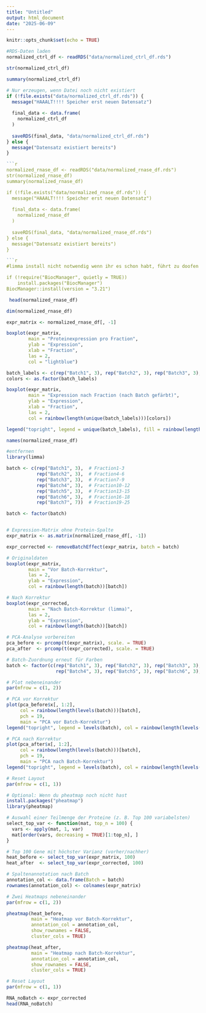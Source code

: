 ```yaml
---
title: "Untitled"
output: html_document
date: "2025-06-09"
---
```


```r
knitr::opts_chunk$set(echo = TRUE)
```

```r
#RDS-Daten laden
normalized_ctrl_df <- readRDS("data/normalized_ctrl_df.rds")

str(normalized_ctrl_df)

summary(normalized_ctrl_df)

# Nur erzeugen, wenn Datei noch nicht existiert
if (!file.exists("data/normalized_ctrl_df.rds")) {
  message("HAAALT!!!! Speicher erst neuen Datensatz")
  
  final_data <- data.frame(
    normalized_ctrl_df
  )
  
  saveRDS(final_data, "data/normalized_ctrl_df.rds")
} else {
  message("Datensatz existiert bereits")
}
```

```r
```r
normalized_rnase_df <- readRDS("data/normalized_rnase_df.rds")
str(normalized_rnase_df)
summary(normalized_rnase_df)

if (!file.exists("data/normalized_rnase_df.rds")) {
  message("HAAALT!!!! Speicher erst neuen Datensatz")
  
  final_data <- data.frame(
    normalized_rnase_df
  )
  
  saveRDS(final_data, "data/normalized_rnase_df.rds")
} else {
  message("Datensatz existiert bereits")
}
```

```r

```r
#limma install nicht notwendig wenn ihr es schon habt, führt zu doofen fehlern 

if (!require("BiocManager", quietly = TRUE))
    install.packages("BiocManager")
BiocManager::install(version = "3.21")
```



```r
 head(normalized_rnase_df)
```

```r
dim(normalized_rnase_df)
```

```r
expr_matrix <- normalized_rnase_df[, -1]

boxplot(expr_matrix,
        main = "Proteinexpression pro Fraction",
        ylab = "Expression",
        xlab = "Fraction",
        las = 2,                 
        col = "lightblue")

batch_labels <- c(rep("Batch1", 3), rep("Batch2", 3), rep("Batch3", 3), rep("Batch4", 3), rep("Batch5", 3), rep("Batch6", 3), rep("Batch7", 4))  
colors <- as.factor(batch_labels)

boxplot(expr_matrix,
        main = "Expression nach Fraction (nach Batch gefärbt)",
        ylab = "Expression",
        xlab = "Fraction",
        las = 2,
        col = rainbow(length(unique(batch_labels)))[colors])

legend("topright", legend = unique(batch_labels), fill = rainbow(length(unique(batch_labels))), title = "Batch")
```

```r
names(normalized_rnase_df)
```

```r
#entfernen 
library(limma)

batch <- c(rep("Batch1", 3),  # Fraction1-3
           rep("Batch2", 3),  # Fraction4-6
           rep("Batch3", 3),  # Fraction7-9
           rep("Batch4", 3),  # Fraction10-12
           rep("Batch5", 3),  # Fraction13-15
           rep("Batch6", 3),  # Fraction16-18
           rep("Batch7", 7))  # Fraction19-25

batch <- factor(batch)


# Expression-Matrix ohne Protein-Spalte
expr_matrix <- as.matrix(normalized_rnase_df[, -1])

expr_corrected <- removeBatchEffect(expr_matrix, batch = batch)

# Originaldaten
boxplot(expr_matrix,
        main = "Vor Batch-Korrektur",
        las = 2,
        ylab = "Expression",
        col = rainbow(length(batch))[batch])

# Nach Korrektur
boxplot(expr_corrected,
        main = "Nach Batch-Korrektur (limma)",
        las = 2,
        ylab = "Expression",
        col = rainbow(length(batch))[batch])
```


```r
# PCA-Analyse vorbereiten
pca_before <- prcomp(t(expr_matrix), scale. = TRUE)
pca_after  <- prcomp(t(expr_corrected), scale. = TRUE)

# Batch-Zuordnung erneut für Farben
batch <- factor(c(rep("Batch1", 3), rep("Batch2", 3), rep("Batch3", 3),
                  rep("Batch4", 3), rep("Batch5", 3), rep("Batch6", 3), rep("Batch7", 7)))

# Plot nebeneinander
par(mfrow = c(1, 2))

# PCA vor Korrektur
plot(pca_before$x[, 1:2],
     col = rainbow(length(levels(batch)))[batch],
     pch = 19,
     main = "PCA vor Batch-Korrektur")
legend("topright", legend = levels(batch), col = rainbow(length(levels(batch))), pch = 19)

# PCA nach Korrektur
plot(pca_after$x[, 1:2],
     col = rainbow(length(levels(batch)))[batch],
     pch = 19,
     main = "PCA nach Batch-Korrektur")
legend("topright", legend = levels(batch), col = rainbow(length(levels(batch))), pch = 19)

# Reset Layout
par(mfrow = c(1, 1))
```



```r
# Optional: Wenn du pheatmap noch nicht hast
install.packages("pheatmap")
library(pheatmap)

# Auswahl einer Teilmenge der Proteine (z. B. Top 100 variabelsten)
select_top_var <- function(mat, top_n = 100) {
  vars <- apply(mat, 1, var)
  mat[order(vars, decreasing = TRUE)[1:top_n], ]
}

# Top 100 Gene mit höchster Varianz (vorher/nachher)
heat_before <- select_top_var(expr_matrix, 100)
heat_after  <- select_top_var(expr_corrected, 100)

# Spaltenannotation nach Batch
annotation_col <- data.frame(Batch = batch)
rownames(annotation_col) <- colnames(expr_matrix)

# Zwei Heatmaps nebeneinander
par(mfrow = c(1, 2))

pheatmap(heat_before,
         main = "Heatmap vor Batch-Korrektur",
         annotation_col = annotation_col,
         show_rownames = FALSE,
         cluster_cols = TRUE)

pheatmap(heat_after,
         main = "Heatmap nach Batch-Korrektur",
         annotation_col = annotation_col,
         show_rownames = FALSE,
         cluster_cols = TRUE)

# Reset Layout
par(mfrow = c(1, 1))

```


```r
RNA_noBatch <- expr_corrected
head(RNA_noBatch)
```



